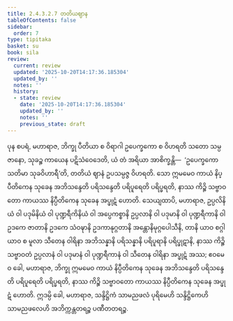```yaml
---
title: 2.4.3.2.7 တတိယဈာန
tableOfContents: false
sidebar:
  order: 7
type: tipitaka
basket: su
book: sila
review:
  current: review
  updated: '2025-10-20T14:17:36.185304'
  updated_by: ''
  notes: ''
  history:
  - state: review
    date: '2025-10-20T14:17:36.185304'
    updated_by: ''
    notes: ''
    previous_state: draft
---
```



<DynamicBreadcrumb />


<ReviewStatus review={frontmatter.review} showDetails={true} />

<HypothesisAnnotation frontmatter={frontmatter} />

<Division number="230" book="sila" e="ch" v="6" p="71">

<Paragraph number="321" book="sila">
ပုန စပရံ, မဟာရာဇ, ဘိက္ခု ပီတိယာ စ ဝိရာဂါ ဥပေက္ခကော စ ဝိဟရတိ သတော သမ္ပဇာနော, သုခဉ္စ ကာယေန ပဋိသံဝေဒေတိ, ယံ တံ အရိယာ အာစိက္ခန္တိ—  ‘ဥပေက္ခကော သတိမာ သုခဝိဟာရီ’တိ, တတိယံ ဈာနံ ဥပသမ္ပဇ္ဇ ဝိဟရတိ. သော ဣမမေဝ ကာယံ နိပ္ပီတိကေန သုခေန အဘိသန္ဒေတိ ပရိသန္ဒေတိ ပရိပူရေတိ ပရိပ္ဖရတိ, နာဿ ကိဉ္စိ သဗ္ဗာဝတော ကာယဿ နိပ္ပီတိကေန သုခေန အပ္ဖုဋံ ဟောတိ.
</Paragraph>

</Division>
<Division number="231" book="sila" e="ch" v="6" p="71">

<Paragraph number="322" book="sila">
သေယျထာပိ, မဟာရာဇ, ဥပ္ပလိနိယံ ဝါ ပဒုမိနိယံ ဝါ ပုဏ္ဍရီကိနိယံ ဝါ အပ္ပေကစ္စာနိ ဥပ္ပလာနိ ဝါ ပဒုမာနိ ဝါ ပုဏ္ဍရီကာနိ ဝါ ဥဒကေ ဇာတာနိ ဥဒကေ သံဝဍ္ဎာနိ ဥဒကာနုဂ္ဂတာနိ အန္တောနိမုဂ္ဂပေါသီနိ, တာနိ ယာဝ စဂ္ဂါ ယာဝ စ မူလာ သီတေန ဝါရိနာ အဘိသန္နာနိ ပရိသန္နာနိ ပရိပူရာနိ ပရိပ္ဖုဋာနိ, နာဿ ကိဉ္စိ သဗ္ဗာဝတံ ဥပ္ပလာနံ ဝါ ပဒုမာနံ ဝါ ပုဏ္ဍရီကာနံ ဝါ သီတေန ဝါရိနာ အပ္ဖုဋံ အဿ; ဧဝမေဝ ခေါ, မဟာရာဇ, ဘိက္ခု ဣမမေဝ ကာယံ နိပ္ပီတိကေန သုခေန အဘိသန္ဒေတိ ပရိသန္ဒေတိ ပရိပူရေတိ ပရိပ္ဖရတိ, နာဿ ကိဉ္စိ သဗ္ဗာဝတော ကာယဿ နိပ္ပီတိကေန သုခေန အပ္ဖုဋံ ဟောတိ. ဣဒမ္ပိ ခေါ, မဟာရာဇ, သန္ဒိဋ္ဌိကံ သာမညဖလံ ပုရိမေဟိ သန္ဒိဋ္ဌိကေဟိ သာမညဖလေဟိ အဘိက္ကန္တတရဉ္စ ပဏီတတရဉ္စ.
</Paragraph>
</Division>